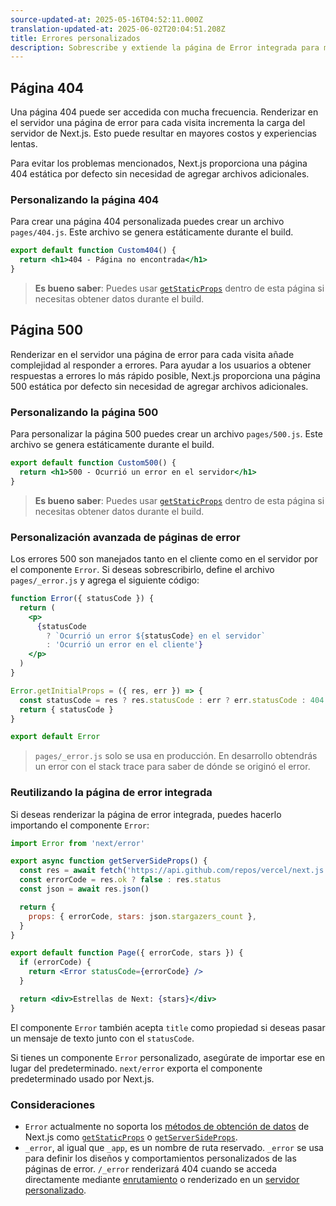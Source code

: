 ```yaml
---
source-updated-at: 2025-05-16T04:52:11.000Z
translation-updated-at: 2025-06-02T20:04:51.208Z
title: Errores personalizados
description: Sobrescribe y extiende la página de Error integrada para manejar errores personalizados.
---
```


## Página 404

Una página 404 puede ser accedida con mucha frecuencia. Renderizar en el servidor una página de error para cada visita incrementa la carga del servidor de Next.js. Esto puede resultar en mayores costos y experiencias lentas.

Para evitar los problemas mencionados, Next.js proporciona una página 404 estática por defecto sin necesidad de agregar archivos adicionales.

### Personalizando la página 404

Para crear una página 404 personalizada puedes crear un archivo `pages/404.js`. Este archivo se genera estáticamente durante el build.

```jsx filename="pages/404.js"
export default function Custom404() {
  return <h1>404 - Página no encontrada</h1>
}
```

> **Es bueno saber**: Puedes usar [`getStaticProps`](/docs/pages/building-your-application/data-fetching/get-static-props) dentro de esta página si necesitas obtener datos durante el build.

## Página 500

Renderizar en el servidor una página de error para cada visita añade complejidad al responder a errores. Para ayudar a los usuarios a obtener respuestas a errores lo más rápido posible, Next.js proporciona una página 500 estática por defecto sin necesidad de agregar archivos adicionales.

### Personalizando la página 500

Para personalizar la página 500 puedes crear un archivo `pages/500.js`. Este archivo se genera estáticamente durante el build.

```jsx filename="pages/500.js"
export default function Custom500() {
  return <h1>500 - Ocurrió un error en el servidor</h1>
}
```

> **Es bueno saber**: Puedes usar [`getStaticProps`](/docs/pages/building-your-application/data-fetching/get-static-props) dentro de esta página si necesitas obtener datos durante el build.

### Personalización avanzada de páginas de error

Los errores 500 son manejados tanto en el cliente como en el servidor por el componente `Error`. Si deseas sobrescribirlo, define el archivo `pages/_error.js` y agrega el siguiente código:

```jsx
function Error({ statusCode }) {
  return (
    <p>
      {statusCode
        ? `Ocurrió un error ${statusCode} en el servidor`
        : 'Ocurrió un error en el cliente'}
    </p>
  )
}

Error.getInitialProps = ({ res, err }) => {
  const statusCode = res ? res.statusCode : err ? err.statusCode : 404
  return { statusCode }
}

export default Error
```

> `pages/_error.js` solo se usa en producción. En desarrollo obtendrás un error con el stack trace para saber de dónde se originó el error.

### Reutilizando la página de error integrada

Si deseas renderizar la página de error integrada, puedes hacerlo importando el componente `Error`:

```jsx
import Error from 'next/error'

export async function getServerSideProps() {
  const res = await fetch('https://api.github.com/repos/vercel/next.js')
  const errorCode = res.ok ? false : res.status
  const json = await res.json()

  return {
    props: { errorCode, stars: json.stargazers_count },
  }
}

export default function Page({ errorCode, stars }) {
  if (errorCode) {
    return <Error statusCode={errorCode} />
  }

  return <div>Estrellas de Next: {stars}</div>
}
```

El componente `Error` también acepta `title` como propiedad si deseas pasar un mensaje de texto junto con el `statusCode`.

Si tienes un componente `Error` personalizado, asegúrate de importar ese en lugar del predeterminado. `next/error` exporta el componente predeterminado usado por Next.js.

### Consideraciones

- `Error` actualmente no soporta los [métodos de obtención de datos](/docs/pages/building-your-application/data-fetching) de Next.js como [`getStaticProps`](/docs/pages/building-your-application/data-fetching/get-static-props) o [`getServerSideProps`](/docs/pages/building-your-application/data-fetching/get-server-side-props).
- `_error`, al igual que `_app`, es un nombre de ruta reservado. `_error` se usa para definir los diseños y comportamientos personalizados de las páginas de error. `/_error` renderizará 404 cuando se acceda directamente mediante [enrutamiento](/docs/pages/building-your-application/routing) o renderizado en un [servidor personalizado](/docs/pages/guides/custom-server).